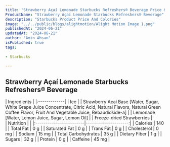 ```yaml
---
title: "Strawberry Açaí Lemonade Starbucks Refreshers® Beverage Price & Calories"
ProductName: "Strawberry Açaí Lemonade Starbucks Refreshers® Beverage" 
description: "Starbucks Product Price And Colories"
image: "../../public/blogs/alightmotion/Alight Motion Image 1.png"
publishedAt: "2024-06-21"
updatedAt: "2024-06-21"
author: "Amin Ahsan"
isPublished: true
tags:
 
- Starbucks
      
---
```


 
## Strawberry Açaí Lemonade Starbucks Refreshers® Beverage 
  
<div className="tables-container">
  <div className="table-wrapper">
    | Ingredients  |  
    |:-------------|
    | Ice        |
    | Strawberry Acai Base [Water, Sugar, White Grape Juice Concentrate, Citric Acid, Natural Flavors, Natural Green Coffee Flavor, Fruit And Vegetable Juice, Rebaudioside-a]       |
    | Lemonade [Water, Lemon Juice, Sugar, Lemon Oil]     |
    | Freeze-dried Strawberries     |
  </div>
  <div className="table-wrapper">
    | Nutrition               |                      |  
    |:------------------------|---------------------:|
    | Calories                | 140                   |
    | Total Fat               | 0 g                  |
    | Saturated Fat           | 0 g                  |
    | Trans Fat               | 0 g                  |
    | Cholesterol             | 0 mg                 |
    | Sodium                  | 15 mg                |
    | Total Carbohydrates     | 35 g                  |
    | Dietary Fiber           | 1 g                  |
    | Sugars                  | 32 g                  |
    | Protein                 | 0 g                  |
    | Caffeine                | 45 mg               |

  </div>
</div>
<style jsx>{`
  .tables-container {
    display: flex;
    flex-direction: row;
    gap: 30px;
  }
  .table-wrapper {
    width: 500px; /* Adjust as needed */
  }
  @media (max-width: 768px) {
    .tables-container {
      flex-direction: column;
      gap: 0px; /* Adjust as needed */
    }
    .table-wrapper {
      width: 100%; /* Adjust as needed */
    }
  }
`}</style>
